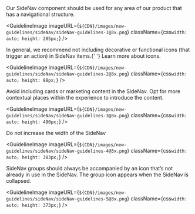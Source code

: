 
<Body
  className={css`
    margin-top: 24px;
  `}
>
  Our SideNav component should be used for any area of our product that has a
  navigational structure.
</Body>

<GuidelineImage
  imageURL={`${CDN}/images/new-guidelines/sideNav/sideNav-guidelines-1@3x.png`}
  className={css`
    width: auto;
    height: 285px;
  `}
/>

<Body>
  In general, we recommend not including decorative or functional icons (that
  trigger an action) in SideNav items.{' '}
  <Link href="https://www.mongodb.design/component/icon/guidelines/">
    Learn more about icons.
  </Link>
</Body>

<GuidelineImage
  imageURL={`${CDN}/images/new-guidelines/sideNav/sideNav-guidelines-2@3x.png`}
  className={css`
    width: auto;
    height: 88px;
  `}
/>

<Body>
  Avoid including cards or marketing content in the SideNav. Opt for more
  contextual places within the experience to introduce the content.
</Body>

<GuidelineImage
  imageURL={`${CDN}/images/new-guidelines/sideNav/sideNav-guidelines-3@3x.png`}
  className={css`
    width: auto;
    height: 490px;
  `}
/>

<Body>Do not increase the width of the SideNav</Body>

<GuidelineImage
  imageURL={`${CDN}/images/new-guidelines/sideNav/sideNav-guidelines-4@3x.png`}
  className={css`
    width: auto;
    height: 383px;
  `}
/>

<Body>
  SideNav groups should always be accompanied by an icon that’s not already in
  use in the SideNav. The group icon appears when the SideNav is collapsed.
</Body>

<GuidelineImage
  imageURL={`${CDN}/images/new-guidelines/sideNav/sideNav-guidelines-5@3x.png`}
  className={css`
    width: auto;
    height: 373px;
  `}
/>
